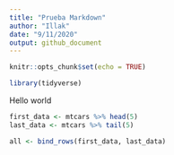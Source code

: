 ```yaml
---
title: "Prueba Markdown"
author: "Illak"
date: "9/11/2020"
output: github_document
---
```


```r
knitr::opts_chunk$set(echo = TRUE)
```


```r
library(tidyverse)
```


Hello world

```r
first_data <- mtcars %>% head(5)
last_data <- mtcars %>% tail(5)

all <- bind_rows(first_data, last_data)
```

